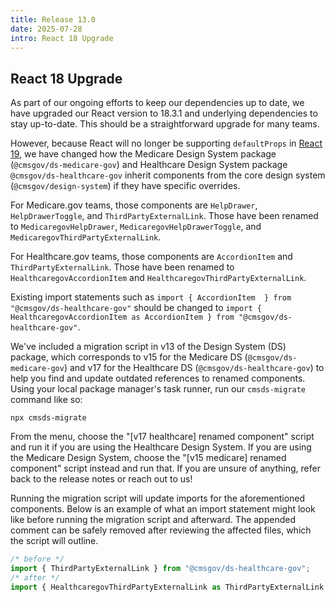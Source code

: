 ```yaml
---
title: Release 13.0
date: 2025-07-28
intro: React 18 Upgrade
---
```


## React 18 Upgrade

As part of our ongoing efforts to keep our dependencies up to date, we have upgraded our React version to 18.3.1 and underlying dependencies to stay up-to-date. This should be a straightforward upgrade for many teams.

However, because React will no longer be supporting `defaultProps` in [React 19](https://18.react.dev/blog/2024/04/25/react-19-upgrade-guide#removed-proptypes-and-defaultprops), we have changed how the Medicare Design System package (`@cmsgov/ds-medicare-gov`) and Healthcare Design System package `@cmsgov/ds-healthcare-gov` inherit components from the core design system (`@cmsgov/design-system`) if they have specific overrides.

For Medicare.gov teams, those components are `HelpDrawer`, `HelpDrawerToggle`, and `ThirdPartyExternalLink`. Those have been renamed to `MedicaregovHelpDrawer`, `MedicaregovHelpDrawerToggle`, and `MedicaregovThirdPartyExternalLink`.

For Healthcare.gov teams, those components are `AccordionItem` and `ThirdPartyExternalLink`. Those have been renamed to `HealthcaregovAccordionItem` and `HealthcaregovThirdPartyExternalLink`.

Existing import statements such as `import { AccordionItem  } from "@cmsgov/ds-healthcare-gov"` should be changed to `import { HealthcaregovAccordionItem as AccordionItem } from "@cmsgov/ds-healthcare-gov"`.

<Alert heading="Running the migration script" id="migration-script-instructions">

We've included a migration script in v13 of the Design System (DS) package, which corresponds to v15 for the Medicare DS (`@cmsgov/ds-medicare-gov`) and v17 for the Healthcare DS (`@cmsgov/ds-healthcare-gov`) to help you find and update outdated references to renamed components. Using your local package manager's task runner, run our `cmsds-migrate` command like so:

```
npx cmsds-migrate
```

From the menu, choose the "[v17 healthcare] renamed component" script and run it if you are using the Healthcare Design System. If you are using the Medicare Design System, choose the "[v15 medicare] renamed component" script instead and run that. If you are unsure of anything, refer back to the release notes or reach out to us!

</Alert>

Running the migration script will update imports for the aforementioned components. Below is an example of what an import statement might look like before running the migration script and afterward. The appended comment can be safely removed after reviewing the affected files, which the script will outline.

```javascript
/* before */
import { ThirdPartyExternalLink } from "@cmsgov/ds-healthcare-gov";
/* after */
import { HealthcaregovThirdPartyExternalLink as ThirdPartyExternalLink } from "@cmsgov/ds-healthcare-gov"; /* CMSDS-MIGRATE: `ThirdPartyExternalLink` was renamed `HealthcaregovThirdPartyExternalLink` in ds-healthcare-gov v17 */;
```